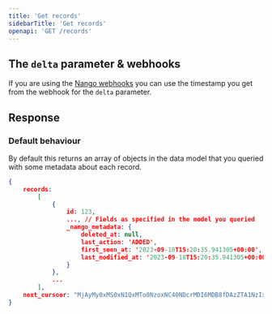 ```yaml
---
title: 'Get records'
sidebarTitle: 'Get records'
openapi: 'GET /records'
---
```


## The `delta` parameter & webhooks

If you are using the [Nango webhooks](/guides/webhooks#from-nango) you can use the timestamp you get from the webhook for the `delta` parameter.

## Response

### Default behaviour
By default this returns an array of objects in the data model that you queried with some metadata about each record.

```json
{ 
    records: 
        [
            {
                id: 123,
                ..., // Fields as specified in the model you queried
                _nango_metadata: {
                    deleted_at: null,
                    last_action: 'ADDED',
                    first_seen_at: '2023-09-18T15:20:35.941305+00:00',
                    last_modified_at: '2023-09-18T15:20:35.941305+00:00'
                }
            },
            ...
        ],
    next_cursoor: "MjAyMy0xMS0xN1QxMTo0NzoxNC40NDcrMDI6MDB8fDAzZTA1NzIxLWNiZmQtNGYxNS1iYTNhLWFlNjM2Y2MwNmEw=="
}
```

